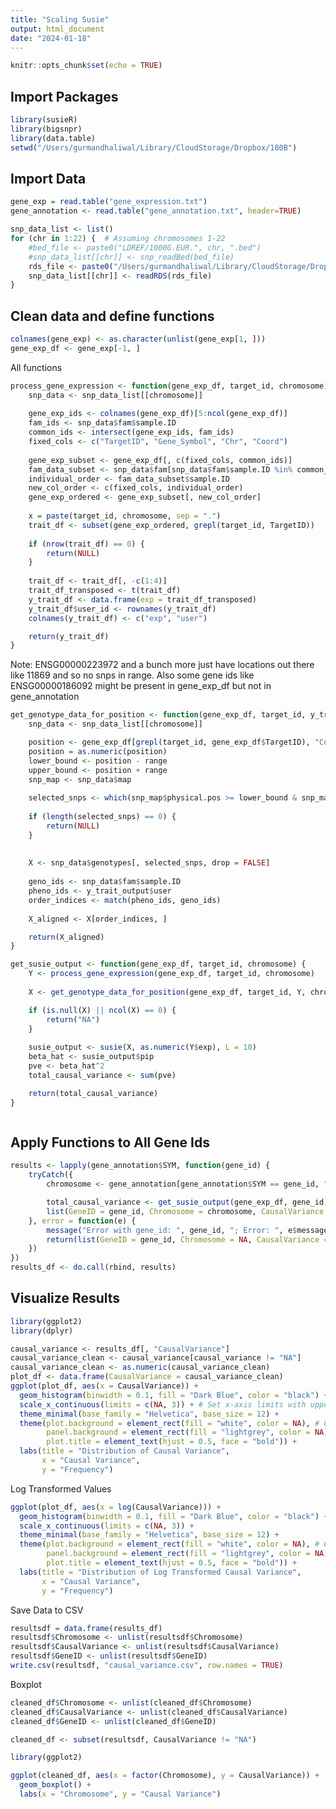 ```yaml
---
title: "Scaling Susie"
output: html_document
date: "2024-01-18"
---
```


```r
knitr::opts_chunk$set(echo = TRUE)
```

## Import Packages

```r
library(susieR)
library(bigsnpr)
library(data.table)
setwd("/Users/gurmandhaliwal/Library/CloudStorage/Dropbox/180B")
```

## Import Data
```r
gene_exp = read.table("gene_expression.txt")
gene_annotation <- read.table("gene_annotation.txt", header=TRUE)

snp_data_list <- list()
for (chr in 1:22) {  # Assuming chromosomes 1-22
    #bed_file <- paste0("LDREF/1000G.EUR.", chr, ".bed")
    #snp_data_list[[chr]] <- snp_readBed(bed_file)
    rds_file <- paste0("/Users/gurmandhaliwal/Library/CloudStorage/Dropbox/180B/LDREF/1000G.EUR.", chr, ".rds")
    snp_data_list[[chr]] <- readRDS(rds_file)
}

```

## Clean data and define functions 
```r
colnames(gene_exp) <- as.character(unlist(gene_exp[1, ]))
gene_exp_df <- gene_exp[-1, ]  
```

All functions

```r
process_gene_expression <- function(gene_exp_df, target_id, chromosome) {
    snp_data <- snp_data_list[[chromosome]]
    
    gene_exp_ids <- colnames(gene_exp_df)[5:ncol(gene_exp_df)]
    fam_ids <- snp_data$fam$sample.ID
    common_ids <- intersect(gene_exp_ids, fam_ids)
    fixed_cols <- c("TargetID", "Gene_Symbol", "Chr", "Coord")
    
    gene_exp_subset <- gene_exp_df[, c(fixed_cols, common_ids)]
    fam_data_subset <- snp_data$fam[snp_data$fam$sample.ID %in% common_ids, ]
    individual_order <- fam_data_subset$sample.ID
    new_col_order <- c(fixed_cols, individual_order)
    gene_exp_ordered <- gene_exp_subset[, new_col_order]
    
    x = paste(target_id, chromosome, sep = ".")
    trait_df <- subset(gene_exp_ordered, grepl(target_id, TargetID))
    
    if (nrow(trait_df) == 0) {
        return(NULL) 
    }
    
    trait_df <- trait_df[, -c(1:4)]
    trait_df_transposed <- t(trait_df)
    y_trait_df <- data.frame(exp = trait_df_transposed)
    y_trait_df$user_id <- rownames(y_trait_df)
    colnames(y_trait_df) <- c("exp", "user")

    return(y_trait_df)
}
```


Note: ENSG00000223972 and a bunch more just have locations out there like 11869 and so no snps in range. Also some gene ids like ENSG00000186092 might be present in gene_exp_df but not in gene_annotation

```r
get_genotype_data_for_position <- function(gene_exp_df, target_id, y_trait_output, chromosome, range = 500000) {
    snp_data <- snp_data_list[[chromosome]]

    position <- gene_exp_df[grepl(target_id, gene_exp_df$TargetID), "Coord"]
    position = as.numeric(position)
    lower_bound <- position - range
    upper_bound <- position + range
    snp_map <- snp_data$map
    
    selected_snps <- which(snp_map$physical.pos >= lower_bound & snp_map$physical.pos <= upper_bound)
    
    if (length(selected_snps) == 0) {
        return(NULL)  
    }
    
    
    X <- snp_data$genotypes[, selected_snps, drop = FALSE]
    
    geno_ids <- snp_data$fam$sample.ID
    pheno_ids <- y_trait_output$user
    order_indices <- match(pheno_ids, geno_ids)
    
    X_aligned <- X[order_indices, ]

    return(X_aligned)
}
```

```r
get_susie_output <- function(gene_exp_df, target_id, chromosome) {
    Y <- process_gene_expression(gene_exp_df, target_id, chromosome)
  
    X <- get_genotype_data_for_position(gene_exp_df, target_id, Y, chromosome)

    if (is.null(X) || ncol(X) == 0) {
        return("NA")  
    }
  
    susie_output <- susie(X, as.numeric(Y$exp), L = 10)
    beta_hat <- susie_output$pip 
    pve <- beta_hat^2
    total_causal_variance <- sum(pve)

    return(total_causal_variance)
}



```

## Apply Functions to All Gene Ids

```r
results <- lapply(gene_annotation$SYM, function(gene_id) {
    tryCatch({
        chromosome <- gene_annotation[gene_annotation$SYM == gene_id, "CHR"]

        total_causal_variance <- get_susie_output(gene_exp_df, gene_id, chromosome)
        list(GeneID = gene_id, Chromosome = chromosome, CausalVariance = total_causal_variance)
    }, error = function(e) {
        message("Error with gene_id: ", gene_id, "; Error: ", e$message)
        return(list(GeneID = gene_id, Chromosome = NA, CausalVariance = NA))
    })
})
results_df <- do.call(rbind, results)

```

## Visualize Results

```r
library(ggplot2)
library(dplyr)

causal_variance <- results_df[, "CausalVariance"]
causal_variance_clean <- causal_variance[causal_variance != "NA"]
causal_variance_clean <- as.numeric(causal_variance_clean)
plot_df <- data.frame(CausalVariance = causal_variance_clean)
ggplot(plot_df, aes(x = CausalVariance)) +
  geom_histogram(binwidth = 0.1, fill = "Dark Blue", color = "black") +
  scale_x_continuous(limits = c(NA, 3)) + # Set x-axis limits with upper limit at 3
  theme_minimal(base_family = "Helvetica", base_size = 12) +
  theme(plot.background = element_rect(fill = "white", color = NA), # Cute background color
        panel.background = element_rect(fill = "lightgrey", color = NA), # Panel color
        plot.title = element_text(hjust = 0.5, face = "bold")) +
  labs(title = "Distribution of Causal Variance",
       x = "Causal Variance",
       y = "Frequency")
```

Log Transformed Values
```r
ggplot(plot_df, aes(x = log(CausalVariance))) +
  geom_histogram(binwidth = 0.1, fill = "Dark Blue", color = "black") +
  scale_x_continuous(limits = c(NA, 3)) + 
  theme_minimal(base_family = "Helvetica", base_size = 12) +
  theme(plot.background = element_rect(fill = "white", color = NA), # Cute background color
        panel.background = element_rect(fill = "lightgrey", color = NA), # Panel color
        plot.title = element_text(hjust = 0.5, face = "bold")) +
  labs(title = "Distribution of Log Transformed Causal Variance",
       x = "Causal Variance",
       y = "Frequency")
```

Save Data to CSV
```r
resultsdf = data.frame(results_df)
resultsdf$Chromosome <- unlist(resultsdf$Chromosome)
resultsdf$CausalVariance <- unlist(resultsdf$CausalVariance)
resultsdf$GeneID <- unlist(resultsdf$GeneID)
write.csv(resultsdf, "causal_variance.csv", row.names = TRUE)
```

Boxplot 
```r
cleaned_df$Chromosome <- unlist(cleaned_df$Chromosome)
cleaned_df$CausalVariance <- unlist(cleaned_df$CausalVariance)
cleaned_df$GeneID <- unlist(cleaned_df$GeneID)

cleaned_df <- subset(resultsdf, CausalVariance != "NA")
```

```r
library(ggplot2)

ggplot(cleaned_df, aes(x = factor(Chromosome), y = CausalVariance)) +
  geom_boxplot() +
  labs(x = "Chromosome", y = "Causal Variance")

```


